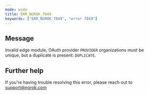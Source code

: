```yaml
---
mode: wide
title: ERR_NGROK_7049
keywords: ["ERR_NGROK_7049", "error 7049"]
---
```


## Message

Invalid edge module, OAuth provider `PROVIDER` organizations must be unique, but a duplicate is present: `DUPLICATE`.

## Further help

If you're having trouble resolving this error, please reach out to [support@ngrok.com](mailto:support@ngrok.com?subject=Help%20with%20ERR_NGROK_7049)
